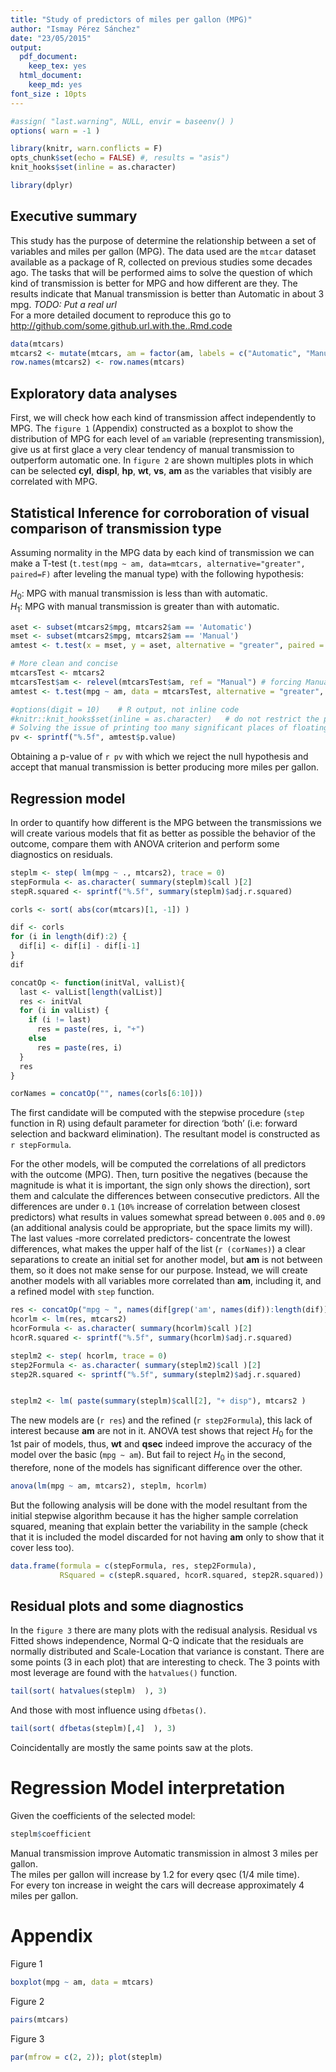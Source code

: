 ```yaml
---
title: "Study of predictors of miles per gallon (MPG)"
author: "Ismay Pérez Sánchez"
date: "23/05/2015"
output:
  pdf_document:
    keep_tex: yes
  html_document:
    keep_md: yes
font_size : 10pts
---
```


```r
#assign( "last.warning", NULL, envir = baseenv() )
options( warn = -1 )

library(knitr, warn.conflicts = F)
opts_chunk$set(echo = FALSE) #, results = "asis")
knit_hooks$set(inline = as.character)

library(dplyr)
```

## Executive summary

This study has the purpose of determine the relationship between a set of variables and miles per gallon (MPG). The data used are the `mtcar` dataset available as a package of R, collected on previous studies some decades ago.
The tasks that will be performed aims to solve the question of which kind of transmission is better for MPG and how different are they. The results indicate that Manual transmission is better than Automatic in about 3 mpg.
*TODO: Put a real url*  
For a more detailed document to reproduce this go to <http://github.com/some.github.url.with.the..Rmd.code>

```r
data(mtcars)
mtcars2 <- mutate(mtcars, am = factor(am, labels = c("Automatic", "Manual")))
row.names(mtcars2) <- row.names(mtcars)
```

## Exploratory data analyses

First, we will check how each kind of transmission affect independently to MPG. The `figure 1` (Appendix) constructed as a boxplot to show the distribution of MPG for each level of `am` variable (representing transmission), give us at first glace a very clear tendency of manual transmission to outperform automatic one. 
In `figure 2` are shown multiples plots in which can be selected **cyl**, **displ**, **hp**, **wt**, **vs**, **am** as the variables that visibly are correlated with MPG.

## Statistical Inference for corroboration of visual comparison of transmission type

Assuming normality in the MPG data by each kind of transmission we can make a T-test (`t.test(mpg ~ am, data=mtcars, alternative="greater", paired=F)` after leveling the manual type) with the following hypothesis:

$H_{0}$: MPG with manual transmission is less than with automatic.  
$H_{1}$: MPG with manual transmission is greater than with automatic.

```r
aset <- subset(mtcars2$mpg, mtcars2$am == 'Automatic')
mset <- subset(mtcars2$mpg, mtcars2$am == 'Manual')
amtest <- t.test(x = mset, y = aset, alternative = "greater", paired = FALSE)

# More clean and concise
mtcarsTest <- mtcars2
mtcarsTest$am <- relevel(mtcarsTest$am, ref = "Manual") # forcing Manual - Automatic
amtest <- t.test(mpg ~ am, data = mtcarsTest, alternative = "greater", paired = F)

#options(digit = 10)    # R output, not inline code
#knitr::knit_hooks$set(inline = as.character)   # do not restrict the precision to do that 
# Solving the issue of printing too many significant places of floating point values in inline R code
pv <- sprintf("%.5f", amtest$p.value)
```

Obtaining a p-value of `r pv` with which we reject the null hypothesis and accept that manual transmission is better producing more  miles per gallon.

## Regression model

In order to quantify how different is the MPG between the transmissions we will create various models that fit as better as possible the behavior of the outcome, compare them with ANOVA criterion and perform some diagnostics on residuals.

```r
steplm <- step( lm(mpg ~ ., mtcars2), trace = 0)
stepFormula <- as.character( summary(steplm)$call )[2]
stepR.squared <- sprintf("%.5f", summary(steplm)$adj.r.squared)

corls <- sort( abs(cor(mtcars)[1, -1]) )

dif <- corls
for (i in length(dif):2) {
  dif[i] <- dif[i] - dif[i-1]
}
dif

concatOp <- function(initVal, valList){
  last <- valList[length(valList)]
  res <- initVal
  for (i in valList) {
    if (i != last)
      res = paste(res, i, "+")
    else
      res = paste(res, i)
  }
  res
}

corNames = concatOp("", names(corls[6:10]))
```

The first candidate will be computed with the stepwise procedure (`step` function in R) using default parameter for direction 'both' (i.e: forward selection and backward elimination).
The resultant model is constructed as `r stepFormula`.  

For the other models, will be computed the correlations of all predictors with the outcome (MPG). Then, turn positive the negatives (because the magnitude is what it is important, the sign only shows the direction), sort them and calculate the differences between consecutive predictors. All the differences are under `0.1` (`10%` increase of correlation between closest predictors) what results in values somewhat spread between `0.005` and `0.09` (an additional analysis could be appropriate, but the space limits my will). The last values -more correlated predictors- concentrate the lowest differences, what makes the upper half of the list (`r (corNames)`) a clear separations to create an initial set for another model, but **am** is not between them, so it does not make sense for our purpose. Instead, we will create another models with all variables more correlated than **am**, including it, and a refined model with `step` function.

```r
res <- concatOp("mpg ~ ", names(dif[grep('am', names(dif)):length(dif)]))
hcorlm <- lm(res, mtcars2)
hcorFormula <- as.character( summary(hcorlm)$call )[2]
hcorR.squared <- sprintf("%.5f", summary(hcorlm)$adj.r.squared)

steplm2 <- step( hcorlm, trace = 0)
step2Formula <- as.character( summary(steplm2)$call )[2]
step2R.squared <- sprintf("%.5f", summary(steplm2)$adj.r.squared)


steplm2 <- lm( paste(summary(steplm)$call[2], "+ disp"), mtcars2 )
```

The new models are (`r res`) and the refined (`r step2Formula`), this lack of interest because **am** are not in it. 
ANOVA test shows that reject $H_{0}$ for the 1st pair of models, thus, **wt** and **qsec** indeed improve the accuracy of the model over the basic (`mpg ~ am`). But fail to reject $H_{0}$ in the second, therefore, none of the models has significant difference over the other.

```r
anova(lm(mpg ~ am, mtcars2), steplm, hcorlm)
```

But the following analysis will be done with the model resultant from the initial stepwise algorithm because it has the higher sample correlation squared, meaning that explain better the variability in the sample (check that it is included the model discarded for not having **am** only to show that it cover less too).

```r
data.frame(formula = c(stepFormula, res, step2Formula),
           RSquared = c(stepR.squared, hcorR.squared, step2R.squared))
```

## Residual plots and some diagnostics

In the `figure 3` there are many plots with the redisual analysis. Residual vs Fitted shows independence, Normal Q-Q indicate that the residuals are normally distributed and Scale-Location that variance is constant.
There are some points (3 in each plot) that are interesting to check. The 3 points with most leverage are found with the `hatvalues()` function.

```r
tail(sort( hatvalues(steplm)  ), 3)
```

And those with most influence using `dfbetas()`.

```r
tail(sort( dfbetas(steplm)[,4]  ), 3)
```

Coincidentally are mostly the same points saw at the plots.

# Regression Model interpretation

Given the coefficients of the selected model: 
```r
steplm$coefficient
```

Manual transmission improve Automatic transmission in almost 3 miles per gallon.  
The miles per gallon will increase by 1.2 for every qsec (1/4 mile time).  
For every ton increase in weight the cars will decrease approximately 4 miles per gallon.  

# Appendix

Figure 1

```r
boxplot(mpg ~ am, data = mtcars)
```

Figure 2

```r
pairs(mtcars)
```

Figure 3

```r
par(mfrow = c(2, 2)); plot(steplm)
```
